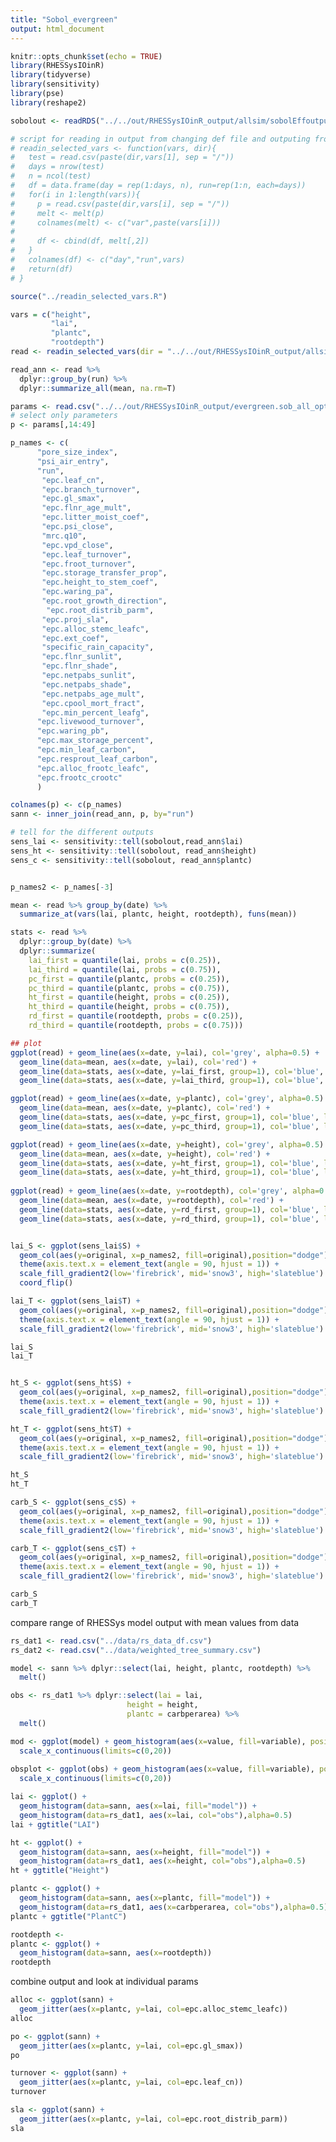 ```yaml
---
title: "Sobol_evergreen"
output: html_document
---
```


```r
knitr::opts_chunk$set(echo = TRUE)
library(RHESSysIOinR)
library(tidyverse)
library(sensitivity)
library(pse)
library(reshape2)

sobolout <- readRDS("../../out/RHESSysIOinR_output/allsim/sobolEffoutput.rds")

```

```r
# script for reading in output from changing def file and outputing from
# readin_selected_vars <- function(vars, dir){
#   test = read.csv(paste(dir,vars[1], sep = "/"))
#   days = nrow(test)
#   n = ncol(test)
#   df = data.frame(day = rep(1:days, n), run=rep(1:n, each=days))
#   for(i in 1:length(vars)){
#     p = read.csv(paste(dir,vars[i], sep = "/"))
#     melt <- melt(p)
#     colnames(melt) <- c("var",paste(vars[i]))
# 
#     df <- cbind(df, melt[,2])
#   }
#   colnames(df) <- c("day","run",vars)
#   return(df)
# }

source("../readin_selected_vars.R")

```



```r
 
vars = c("height",
         "lai",
         "plantc",
         "rootdepth")
read <- readin_selected_vars(dir = "../../out/RHESSysIOinR_output/allsim", vars, start_date = "2002-09-30", end_date="2012-09-30")

read_ann <- read %>%  
  dplyr::group_by(run) %>%
  dplyr::summarize_all(mean, na.rm=T)

params <- read.csv("../../out/RHESSysIOinR_output/evergreen.sob_all_options.csv")
# select only parameters
p <- params[,14:49]

p_names <- c(
      "pore_size_index",
      "psi_air_entry",
      "run",
       "epc.leaf_cn",
       "epc.branch_turnover",
       "epc.gl_smax",
       "epc.flnr_age_mult",
       "epc.litter_moist_coef",
       "epc.psi_close",
       "mrc.q10",
       "epc.vpd_close",
       "epc.leaf_turnover",
       "epc.froot_turnover",
       "epc.storage_transfer_prop",
       "epc.height_to_stem_coef",
       "epc.waring_pa",
       "epc.root_growth_direction",
        "epc.root_distrib_parm",
       "epc.proj_sla",
       "epc.alloc_stemc_leafc",
       "epc.ext_coef",
       "specific_rain_capacity",
       "epc.flnr_sunlit",
       "epc.flnr_shade",
       "epc.netpabs_sunlit",
       "epc.netpabs_shade",
       "epc.netpabs_age_mult",
       "epc.cpool_mort_fract",
       "epc.min_percent_leafg",
      "epc.livewood_turnover",
      "epc.waring_pb",
      "epc.max_storage_percent",
      "epc.min_leaf_carbon",
      "epc.resprout_leaf_carbon",
      "epc.alloc_frootc_leafc",
      "epc.frootc_crootc"
      )

colnames(p) <- c(p_names)
sann <- inner_join(read_ann, p, by="run")

```

```r
# tell for the different outputs
sens_lai <- sensitivity::tell(sobolout,read_ann$lai)
sens_ht <- sensitivity::tell(sobolout, read_ann$height)
sens_c <- sensitivity::tell(sobolout, read_ann$plantc)


p_names2 <- p_names[-3]
```

```r
mean <- read %>% group_by(date) %>% 
  summarize_at(vars(lai, plantc, height, rootdepth), funs(mean))

stats <- read %>%  
  dplyr::group_by(date) %>% 
  dplyr::summarize(
    lai_first = quantile(lai, probs = c(0.25)), 
    lai_third = quantile(lai, probs = c(0.75)),
    pc_first = quantile(plantc, probs = c(0.25)), 
    pc_third = quantile(plantc, probs = c(0.75)),
    ht_first = quantile(height, probs = c(0.25)), 
    ht_third = quantile(height, probs = c(0.75)),
    rd_first = quantile(rootdepth, probs = c(0.25)), 
    rd_third = quantile(rootdepth, probs = c(0.75)))

## plot
ggplot(read) + geom_line(aes(x=date, y=lai), col='grey', alpha=0.5) + 
  geom_line(data=mean, aes(x=date, y=lai), col='red') + 
  geom_line(data=stats, aes(x=date, y=lai_first, group=1), col='blue', linetype='dashed') +
  geom_line(data=stats, aes(x=date, y=lai_third, group=1), col='blue', linetype='dashed')

ggplot(read) + geom_line(aes(x=date, y=plantc), col='grey', alpha=0.5) + 
  geom_line(data=mean, aes(x=date, y=plantc), col='red') + 
  geom_line(data=stats, aes(x=date, y=pc_first, group=1), col='blue', linetype='dashed') +
  geom_line(data=stats, aes(x=date, y=pc_third, group=1), col='blue', linetype='dashed')

ggplot(read) + geom_line(aes(x=date, y=height), col='grey', alpha=0.5) + 
  geom_line(data=mean, aes(x=date, y=height), col='red') + 
  geom_line(data=stats, aes(x=date, y=ht_first, group=1), col='blue', linetype='dashed') +
  geom_line(data=stats, aes(x=date, y=ht_third, group=1), col='blue', linetype='dashed')
  
ggplot(read) + geom_line(aes(x=date, y=rootdepth), col='grey', alpha=0.5) + 
  geom_line(data=mean, aes(x=date, y=rootdepth), col='red') + 
  geom_line(data=stats, aes(x=date, y=rd_first, group=1), col='blue', linetype='dashed') +
  geom_line(data=stats, aes(x=date, y=rd_third, group=1), col='blue', linetype='dashed')



```


```r
lai_S <- ggplot(sens_lai$S) +
  geom_col(aes(y=original, x=p_names2, fill=original),position="dodge") + 
  theme(axis.text.x = element_text(angle = 90, hjust = 1)) +
  scale_fill_gradient2(low='firebrick', mid='snow3', high='slateblue') + ggtitle("first order rank LAI") +
  coord_flip()

lai_T <- ggplot(sens_lai$T) +
  geom_col(aes(y=original, x=p_names2, fill=original),position="dodge") + 
  theme(axis.text.x = element_text(angle = 90, hjust = 1)) +
  scale_fill_gradient2(low='firebrick', mid='snow3', high='slateblue') + ggtitle("total rank LAI") + coord_flip()

lai_S
lai_T


ht_S <- ggplot(sens_ht$S) +
  geom_col(aes(y=original, x=p_names2, fill=original),position="dodge") + 
  theme(axis.text.x = element_text(angle = 90, hjust = 1)) +
  scale_fill_gradient2(low='firebrick', mid='snow3', high='slateblue') + ggtitle("first order rank height") + coord_flip()

ht_T <- ggplot(sens_ht$T) +
  geom_col(aes(y=original, x=p_names2, fill=original),position="dodge") + 
  theme(axis.text.x = element_text(angle = 90, hjust = 1)) +
  scale_fill_gradient2(low='firebrick', mid='snow3', high='slateblue') + ggtitle("total rank height") + coord_flip()

ht_S
ht_T

carb_S <- ggplot(sens_c$S) +
  geom_col(aes(y=original, x=p_names2, fill=original),position="dodge") + 
  theme(axis.text.x = element_text(angle = 90, hjust = 1)) +
  scale_fill_gradient2(low='firebrick', mid='snow3', high='slateblue') + ggtitle("first order rank plantC") + coord_flip()

carb_T <- ggplot(sens_c$T) +
  geom_col(aes(y=original, x=p_names2, fill=original),position="dodge") + 
  theme(axis.text.x = element_text(angle = 90, hjust = 1)) +
  scale_fill_gradient2(low='firebrick', mid='snow3', high='slateblue') + ggtitle("total rank plantC") + coord_flip()

carb_S
carb_T

```

compare range of RHESSys model output with mean values from data 

```r
rs_dat1 <- read.csv("../data/rs_data_df.csv")
rs_dat2 <- read.csv("../data/weighted_tree_summary.csv")

model <- sann %>% dplyr::select(lai, height, plantc, rootdepth) %>% 
  melt()

obs <- rs_dat1 %>% dplyr::select(lai = lai,
                          height = height,
                          plantc = carbperarea) %>% 
  melt() 

mod <- ggplot(model) + geom_histogram(aes(x=value, fill=variable), position='dodge') +
  scale_x_continuous(limits=c(0,20))
  
obsplot <- ggplot(obs) + geom_histogram(aes(x=value, fill=variable), position='dodge') +
  scale_x_continuous(limits=c(0,20))

lai <- ggplot() +
  geom_histogram(data=sann, aes(x=lai, fill="model")) +
  geom_histogram(data=rs_dat1, aes(x=lai, col="obs"),alpha=0.5)
lai + ggtitle("LAI")

ht <- ggplot() +
  geom_histogram(data=sann, aes(x=height, fill="model")) +
  geom_histogram(data=rs_dat1, aes(x=height, col="obs"),alpha=0.5)
ht + ggtitle("Height")

plantc <- ggplot() +
  geom_histogram(data=sann, aes(x=plantc, fill="model")) +
  geom_histogram(data=rs_dat1, aes(x=carbperarea, col="obs"),alpha=0.5)
plantc + ggtitle("PlantC")

rootdepth <- 
plantc <- ggplot() +
  geom_histogram(data=sann, aes(x=rootdepth)) 
rootdepth


```


combine output and look at individual params
```r



alloc <- ggplot(sann) + 
  geom_jitter(aes(x=plantc, y=lai, col=epc.alloc_stemc_leafc))
alloc 

po <- ggplot(sann) + 
  geom_jitter(aes(x=plantc, y=lai, col=epc.gl_smax))
po 

turnover <- ggplot(sann) + 
  geom_jitter(aes(x=plantc, y=lai, col=epc.leaf_cn))
turnover 

sla <- ggplot(sann) + 
  geom_jitter(aes(x=plantc, y=lai, col=epc.root_distrib_parm))
sla 

```



